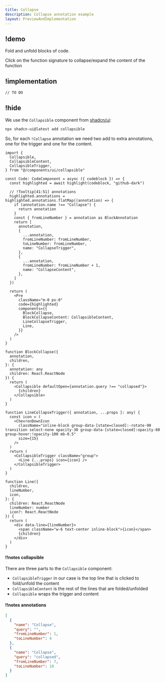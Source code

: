 ```yaml
---
title: Collapse
description: Collapse annotation example
layout: PreviewAndImplementation
---
```



## !demo

Fold and unfold blocks of code.

<Demo name="collapse">
  Click on the function signature to collapse/expand the content of the function
</Demo>

## !implementation

```txt
// TO DO
```

## !hide

We use the `Collapsible` component from [shadcn/ui](https://ui.shadcn.com/docs/components/collapsible):

```bash
npx shadcn-ui@latest add collapsible
```

So, for each `!Collapse` annotation we need two add to extra annotations, one for the trigger and one for the content.

<CodeWithNotes>

```tsx ! code.tsx
import {
  Collapsible,
  CollapsibleContent,
  CollapsibleTrigger,
} from "@/components/ui/collapsible"

const Code: CodeComponent = async ({ codeblock }) => {
  const highlighted = await highlight(codeblock, "github-dark")

  // !Tooltip[41:51] annotations
  highlighted.annotations = highlighted.annotations.flatMap((annotation) => {
    if (annotation.name !== "Collapse") {
      return annotation
    }
    const { fromLineNumber } = annotation as BlockAnnotation
    return [
      annotation,
      {
        ...annotation,
        fromLineNumber: fromLineNumber,
        toLineNumber: fromLineNumber,
        name: "CollapseTrigger",
      },
      {
        ...annotation,
        fromLineNumber: fromLineNumber + 1,
        name: "CollapseContent",
      },
    ]
  })

  return (
    <Pre
      className="m-0 px-0"
      code={highlighted}
      components={{
        BlockCollapse,
        BlockCollapseContent: CollapsibleContent,
        LineCollapseTrigger,
        Line,
      }}
    />
  )
}

function BlockCollapse({
  annotation,
  children,
}: {
  annotation: any
  children: React.ReactNode
}) {
  return (
    <Collapsible defaultOpen={annotation.query !== "collapsed"}>
      {children}
    </Collapsible>
  )
}

function LineCollapseTrigger({ annotation, ...props }: any) {
  const icon = (
    <ChevronDownIcon
      className="inline-block group-data-[state=closed]:-rotate-90 transition select-none opacity-30 group-data-[state=closed]:opacity-80 group-hover:!opacity-100 mb-0.5"
      size={15}
    />
  )
  return (
    <CollapsibleTrigger className="group">
      <Line {...props} icon={icon} />
    </CollapsibleTrigger>
  )
}

function Line({
  children,
  lineNumber,
  icon,
}: {
  children: React.ReactNode
  lineNumber: number
  icon?: React.ReactNode
}) {
  return (
    <div data-line={lineNumber}>
      <span className="w-6 text-center inline-block">{icon}</span>
      {children}
    </div>
  )
}
```

#### !!notes collapsible

There are three parts to the `Collapsible` component:

- `CollapsibleTrigger` in our case is the top line that is clicked to fold/unfold the content
- `CollapsibleContent` is the rest of the lines that are folded/unfolded
- `Collapsible` wraps the trigger and content

#### !!notes annotations

```json
[
  {
    "name": "Collapse",
    "query": "",
    "fromLineNumber": 1,
    "toLineNumber": 4
  },
  {
    "name": "Collapse",
    "query": "collapsed",
    "fromLineNumber": 7,
    "toLineNumber": 10
  }
]
```

</CodeWithNotes>

